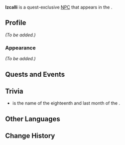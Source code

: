 {{Meta
<!-- Remove this template after adding the missing info -->
|missing_NPC_profile  = yes
<!--
|missing_NPC_idle     = yes
|missing_NPC_dialogue = yes
-->
}}
{{Character Infobox
|type             = Quest NPC
|image            = NPC Izcalli.png
|realname         = <!-- Optional, if different from in-game name -->
|deceased         = <!-- Past (for deceased prior to events of the game) or free response -->
|region           = Natlan
|location         = Natlan
|affiliation      = Flower-Feather Clan
|title            = 

|ancestry         = <!-- Clan/family -->
|father           = 
|mother           = 
|spouse           = 
|sibling          = 
|child            = 
|relative         = 

|voiceEN          = 
|voiceCN          = 
|voiceJP          = 
|voiceKR          = 
}}
'''Izcalli''' is a quest-exclusive [[NPC]] that appears in the {{Quest|For the Same Land}}.
<!--
==Location==
{{subst:#tag:gallery|
NPC Location {{subst:#titleparts:{{subst:PAGENAME}}}}.png{{subst:!}}{{subst:#titleparts:{{subst:PAGENAME}}}}'s location
NPC Location {{subst:#titleparts:{{subst:PAGENAME}}}} Context.png{{subst:!}}Additional context
}}
-->
==Profile==
<!--Detailed story/lore information goes here.-->
''(To be added.)''

===Appearance===
<!--Keep appearance section short and concise. Limit to 2 paragraphs with 3-4 sentences each.-->
''(To be added.)''

==Quests and Events==
{{Quests and Events}}
<!--
==Idle Quotes==
{{Dialogue Start}}
:{{DIcon|Idle}} {{Tx}}
::{{A|VO {{subst:#titleparts:{{subst:PAGENAME}}}} 01.ogg}} "{{Tx}}"
{{Dialogue End}}

==Dialogue==
{{Dialogue Start}}
:'''{{subst:#titleparts:{{subst:PAGENAME}}}}:''' 
:{{DIcon}}
{{Dialogue End}}

==Event Dialogue==
===Event Name===
{{Dialogue Start}}
:'''{{subst:#titleparts:{{subst:PAGENAME}}}}:'''
{{Dialogue End}}
-->
==Trivia==
* {{w|Izcalli}} is the name of the eighteenth and last month of the {{w|Aztec calendar}}.
==Other Languages==
{{Other Languages|default_hidden=1
|en      = Izcalli
|zhs     = 伊卡力
|zhs_rm  = Yīkǎlì
|zht     = 伊卡力
|zht_rm  = Yīkǎlì
|ja      = イスカリ
|ja_rm   = Isukari
|ko      = 이즈칼리
|es      = Izcalli
|fr      = Izcalli
|ru      = Искалли
|th      = Izcalli
|vi      = Izcalli
|de      = Izcalli
|id      = Izcalli
|pt      = Izcalli
|tr      = Izcalli
|it      = Izcalli
}}

==Change History==
{{Change History|5.2}}
<!--
==References==
{{Reflist}}
-->